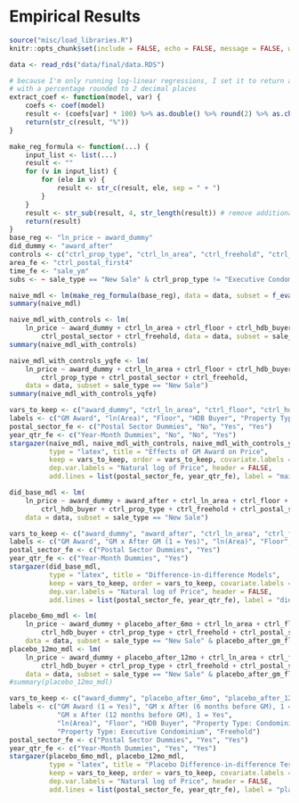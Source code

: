 
# Empirical Results

```r
source("misc/load_libraries.R")
knitr::opts_chunk$set(include = FALSE, echo = FALSE, message = FALSE, warning = FALSE, cache = FALSE)
```

```r
data <- read_rds("data/final/data.RDS")
```

```r
# because I'm only running log-linear regressions, I set it to return a string
# with a percentage rounded to 2 decimal places
extract_coef <- function(model, var) {
    coefs <- coef(model)
    result <- (coefs[var] * 100) %>% as.double() %>% round(2) %>% as.character()
    return(str_c(result, "%"))
}
```

```r
make_reg_formula <- function(...) {
    input_list <- list(...)
    result <- ""
    for (v in input_list) {
        for (ele in v) {
            result <- str_c(result, ele, sep = " + ")
        }
    }
    result <- str_sub(result, 4, str_length(result)) # remove additional " + " at the front
    return(result)
}
base_reg <- "ln_price ~ award_dummy"
did_dummy <- "award_after"
controls <- c("ctrl_prop_type", "ctrl_ln_area", "ctrl_freehold", "ctrl_floor")
area_fe <- "ctrl_postal_first4"
time_fe <- "sale_ym"
subs <- ~ sale_type == "New Sale" & ctrl_prop_type != "Executive Condominium"
```


```r
naive_mdl <- lm(make_reg_formula(base_reg), data = data, subset = f_eval(subs, data))
summary(naive_mdl)
```

```r
naive_mdl_with_controls <- lm(
    ln_price ~ award_dummy + ctrl_ln_area + ctrl_floor + ctrl_hdb_buyer + ctrl_prop_type + 
        ctrl_postal_sector + ctrl_freehold, data = data, subset = sale_type == "New Sale")
summary(naive_mdl_with_controls)
```

```r
naive_mdl_with_controls_yqfe <- lm(
    ln_price ~ award_dummy + ctrl_ln_area + ctrl_floor + ctrl_hdb_buyer + sale_ym + 
        ctrl_prop_type + ctrl_postal_sector + ctrl_freehold, 
    data = data, subset = sale_type == "New Sale")
summary(naive_mdl_with_controls_yqfe)
```

```r
vars_to_keep <- c("award_dummy", "ctrl_ln_area", "ctrl_floor", "ctrl_hdb_buyer", "ctrl_prop_typeCondominium", "ctrl_prop_typeExecutive Condominium", "ctrl_freehold")
labels <- c("GM Award", "ln(Area)", "Floor", "HDB Buyer", "Property Type: Condominium", "Property Type: Executive Condominium", "Freehold")
postal_sector_fe <- c("Postal Sector Dummies", "No", "Yes", "Yes")
year_qtr_fe <- c("Year-Month Dummies", "No", "No", "Yes")
stargazer(naive_mdl, naive_mdl_with_controls, naive_mdl_with_controls_yqfe, 
          type = "latex", title = "Effects of GM Award on Price",
          keep = vars_to_keep, order = vars_to_keep, covariate.labels = labels,
          dep.var.labels = "Natural log of Price", header = FALSE,
          add.lines = list(postal_sector_fe, year_qtr_fe), label = "mainresults")
```

```r
did_base_mdl <- lm(
    ln_price ~ award_dummy + award_after + ctrl_ln_area + ctrl_floor + 
        ctrl_hdb_buyer + ctrl_prop_type + ctrl_freehold + ctrl_postal_sector + sale_ym, 
    data = data, subset = sale_type == "New Sale")
```


```r
vars_to_keep <- c("award_dummy", "award_after", "ctrl_ln_area", "ctrl_floor", "ctrl_hdb_buyer", "ctrl_prop_typeCondominium", "ctrl_prop_typeExecutive Condominium", "ctrl_freehold")
labels <- c("GM Award", "GM x After GM (1 = Yes)", "ln(Area)", "Floor", "HDB Buyer", "Property Type: Condominium", "Property Type: Executive Condominium", "Freehold")
postal_sector_fe <- c("Postal Sector Dummies", "Yes")
year_qtr_fe <- c("Year-Month Dummies", "Yes")
stargazer(did_base_mdl, 
          type = "latex", title = "Difference-in-difference Models",
          keep = vars_to_keep, order = vars_to_keep, covariate.labels = labels,
          dep.var.labels = "Natural log of Price", header = FALSE,
          add.lines = list(postal_sector_fe, year_qtr_fe), label = "didresults")
```

```r
placebo_6mo_mdl <- lm(
    ln_price ~ award_dummy + placebo_after_6mo + ctrl_ln_area + ctrl_floor + 
        ctrl_hdb_buyer + ctrl_prop_type + ctrl_freehold + ctrl_postal_sector + sale_ym,
    data = data, subset = sale_type == "New Sale" & placebo_after_gm_flag == 1)
placebo_12mo_mdl <- lm(
    ln_price ~ award_dummy + placebo_after_12mo + ctrl_ln_area + ctrl_floor + 
        ctrl_hdb_buyer + ctrl_prop_type + ctrl_freehold + ctrl_postal_sector + sale_ym,
    data = data, subset = sale_type == "New Sale" & placebo_after_gm_flag == 1)
#summary(placebo_12mo_mdl)
```

```r
vars_to_keep <- c("award_dummy", "placebo_after_6mo", "placebo_after_12mo", "ctrl_ln_area", "ctrl_floor", "ctrl_hdb_buyer", "ctrl_prop_typeCondominium", "ctrl_prop_typeExecutive Condominium", "ctrl_freehold")
labels <- c("GM Award (1 = Yes)", "GM x After (6 months before GM), 1 = Yes", 
            "GM x After (12 months before GM), 1 = Yes",
            "ln(Area)", "Floor", "HDB Buyer", "Property Type: Condominium", 
            "Property Type: Executive Condominium", "Freehold")
postal_sector_fe <- c("Postal Sector Dummies", "Yes", "Yes")
year_qtr_fe <- c("Year-Month Dummies", "Yes", "Yes")
stargazer(placebo_6mo_mdl, placebo_12mo_mdl,
          type = "latex", title = "Placebo Difference-in-difference Tests",
          keep = vars_to_keep, order = vars_to_keep, covariate.labels = labels,
          dep.var.labels = "Natural log of Price", header = FALSE,
          add.lines = list(postal_sector_fe, year_qtr_fe), label = "placeboresults")
```


\newpage